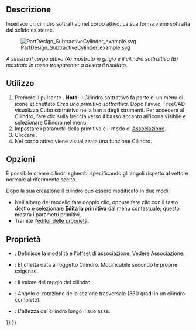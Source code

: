 <languages/>

{{Docnav/it
|[[PartDesign_SubtractiveBox/it|Cubo sottrattivo]]
|[[PartDesign_SubtractiveSphere/it|Sfera sottrattiva]]
|[[PartDesign_Workbench/it|PartDesign]]
|IconL=PartDesign_SubtractiveBox.svg
|IconR=PartDesign_SubtractiveSphere.svg
|IconC=Workbench_PartDesign.svg
}}

{{GuiCommand/it
|Name=PartDesign SubtractiveCylinder
|Name/it=Cilindro sottrattivo
|MenuLocation=Part Design → Crea una primitiva sottrattiva → Cilindro
|Workbenches=[[PartDesign_Workbench/it|PartDesign]]
|Version=0.17
|SeeAlso=[[PartDesign_CompPrimitiveSubtractive/it|Primitiva sottrattiva]], [[PartDesign_AdditiveCylinder/it|Cilindro additivo]]
}}

<span id="Description"></span>
==Descrizione==

Inserisce un cilindro sottrattivo nel corpo attivo. La sua forma viene sottratta dal solido esistente. 

[[File:PartDesign_SubtractiveCylinder_example.svg|none]]

'' A sinistra il corpo attivo (A) mostrato in grigio e il cilindro sottrattivo (B) mostrato in rosso trasparente; a destra il risultato. ''

<span id="Usage"></span>
==Utilizzo==

# Premere il pulsante {{Button|[[Image:PartDesign SubtractiveCylinder.svg|24px]] '''Cilindro sottrattivo'''}}. '''Nota''': Il Cilindro sottrattivo fa parte di un menu di icone etichettato ''Crea una primitiva sottrattiva''. Dopo l'avvio, FreeCAD visualizza Cubo sottrattivo nella barra degli strumenti. Per accedere al Cilindro, fare clic sulla freccia verso il basso accanto all'icona visibile e selezionare Cilindro nel menu.
# Impostare i parametri della primitiva e il modo di [[Part_EditAttachment/it|Associazione]].
# Cliccare {{Button|OK}}.
# Nel corpo attivo viene visualizzata una funzione Cilindro.

<span id="Options"></span>
== Opzioni ==

È possibile creare cilindri sghembi specificando gli angoli rispetto al vettore normale al riferimento scelto. {{Version/it|0.20}}

Dopo la sua creazione il cilindro può essere modificato in due modi:
* Nell'albero del modello fare doppio clic, oppure fare clic con il tasto destro e selezionare '''Edita la primitiva''' dal menu contestuale; questo mostra i parametri primitivi.
* Tramite l'[[Property_editor/it|editor delle proprietà]].

<span id="Properties"></span>
== Proprietà == 

<div class="mw-translate-fuzzy">
* {{PropertyData/it|Attachment}}: Definisce la modalità e l'offset di associazione. Vedere [[Part EditAttachment/it|Associazione]].
* {{PropertyData/it|Label}}: Etichetta data all'oggetto Cilindro. Modificabile secondo le proprie esigenze.
* {{PropertyData/it|Radius}}: Il valore del raggio del cilindro.
* {{PropertyData/it|Angle}}: Angolo di rotazione della sezione trasversale (360 gradi in un cilindro completo).
* {{PropertyData/it|Height}}: L'altezza del cilindro lungo il suo asse.
</div>


{{Docnav/it
|[[PartDesign_SubtractiveBox/it|Cubo sottrattivo]]
|[[PartDesign_SubtractiveSphere/it|Sfera sottrattiva]]
|[[PartDesign_Workbench/it|PartDesign]]
|IconL=PartDesign_SubtractiveBox.svg
|IconR=PartDesign_SubtractiveSphere.svg
|IconC=Workbench_PartDesign.svg
}}

{{PartDesign_Tools_navi{{#translation:}}}}
{{Userdocnavi{{#translation:}}}}